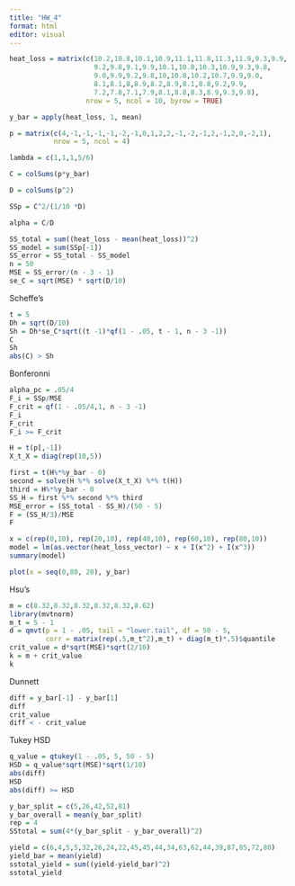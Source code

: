```yaml
---
title: "HW_4"
format: html
editor: visual
---
```


```r
heat_loss = matrix(c(10.2,10.8,10.1,10.9,11.1,11.8,11.3,11.9,9.3,9.9,
                     9.2,9.8,9.1,9.9,10.1,10.8,10.3,10.9,9.3,9.8,
                     9.0,9.9,9.2,9.8,10,10.8,10.2,10.7,9.9,9.0,
                     8.1,8.1,8,8.9,8.2,8.9,8.1,8.8,9.2,9.9,
                     7.2,7.8,7.1,7.9,8.1,8.8,8.3,8.9,9.3,9.8),
                   nrow = 5, ncol = 10, byrow = TRUE)
```

```r
y_bar = apply(heat_loss, 1, mean)
```

```r
p = matrix(c(4,-1,-1,-1,-1,-2,-1,0,1,2,2,-1,-2,-1,2,-1,2,0,-2,1),
           nrow = 5, ncol = 4)
```

```r
lambda = c(1,1,1,5/6)
```

```r
C = colSums(p*y_bar)
```

```r
D = colSums(p^2)
```

```r
SSp = C^2/(1/10 *D)
```

```r
alpha = C/D
```

```r
SS_total = sum((heat_loss - mean(heat_loss))^2)
SS_model = sum(SSp[-1])
SS_error = SS_total - SS_model
n = 50
MSE = SS_error/(n - 3 - 1) 
se_C = sqrt(MSE) * sqrt(D/10)
```

Scheffe's

```r
t = 5
Dh = sqrt(D/10)
Sh = Dh*se_C*sqrt((t -1)*qf(1 - .05, t - 1, n - 3 -1))
C
Sh
abs(C) > Sh
```

Bonferonni

```r
alpha_pc = .05/4
F_i = SSp/MSE
F_crit = qf(1 - .05/4,1, n - 3 -1)
F_i
F_crit
F_i >= F_crit
```

```r
H = t(p[,-1])
X_t_X = diag(rep(10,5))
```

```r
first = t(H%*%y_bar - 0)
second = solve(H %*% solve(X_t_X) %*% t(H))
third = H%*%y_bar - 0
SS_H = first %*% second %*% third
MSE_error = (SS_total - SS_H)/(50 - 5)
F = (SS_H/3)/MSE
F
```

```r
x = c(rep(0,10), rep(20,10), rep(40,10), rep(60,10), rep(80,10))
model = lm(as.vector(heat_loss_vector) ~ x + I(x^2) + I(x^3))
summary(model)
```

```r
plot(x = seq(0,80, 20), y_bar)
```

Hsu's

```r
m = c(8.32,8.32,8.32,8.32,8.32,8.62)
library(mvtnorm)
m_t = 5 - 1
d = qmvt(p = 1 - .05, tail = "lower.tail", df = 50 - 5,  
         corr = matrix(rep(.5,m_t^2),m_t) + diag(m_t)*.5)$quantile
crit_value = d*sqrt(MSE)*sqrt(2/10)
k = m + crit_value
k
```

Dunnett

```r
diff = y_bar[-1] - y_bar[1]
diff
crit_value
diff < - crit_value
```

Tukey HSD

```r
q_value = qtukey(1 - .05, 5, 50 - 5)
HSD = q_value*sqrt(MSE)*sqrt(1/10)
abs(diff)
HSD
abs(diff) >= HSD
```

```r
y_bar_split = c(5,26,42,52,81)
y_bar_overall = mean(y_bar_split)
rep = 4
SStotal = sum(4*(y_bar_split - y_bar_overall)^2)
```

```r
yield = c(6,4,5,5,32,26,24,22,45,45,44,34,63,62,44,39,87,85,72,80)
yield_bar = mean(yield)
sstotal_yield = sum((yield-yield_bar)^2)
sstotal_yield
```
